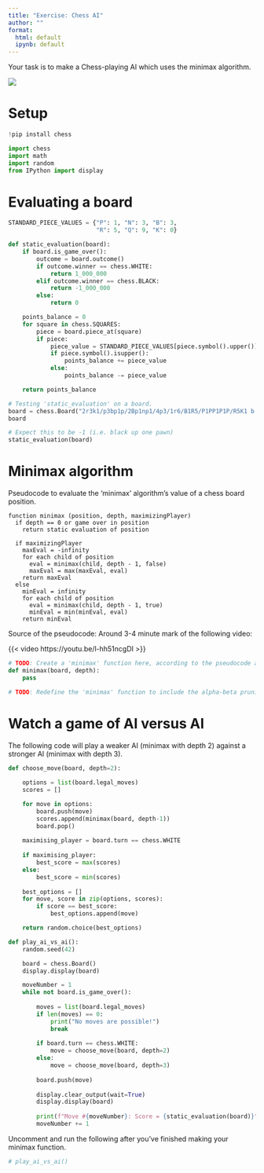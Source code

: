 ```yaml
---
title: "Exercise: Chess AI"
author: ""
format:
  html: default
  ipynb: default
---
```


Your task is to make a Chess-playing AI which uses the minimax algorithm.

![](AdobeStock_678195428.jpeg)

# Setup

```python
!pip install chess
```

```python
import chess
import math
import random
from IPython import display
```

# Evaluating a board

```python
STANDARD_PIECE_VALUES = {"P": 1, "N": 3, "B": 3,
                         "R": 5, "Q": 9, "K": 0}

def static_evaluation(board):
    if board.is_game_over():
        outcome = board.outcome()
        if outcome.winner == chess.WHITE:
            return 1_000_000
        elif outcome.winner == chess.BLACK:
            return -1_000_000
        else:
            return 0

    points_balance = 0
    for square in chess.SQUARES:
        piece = board.piece_at(square)
        if piece:
            piece_value = STANDARD_PIECE_VALUES[piece.symbol().upper()]
            if piece.symbol().isupper():
                points_balance += piece_value
            else:
                points_balance -= piece_value

    return points_balance
```

```python
# Testing 'static_evaluation' on a board.
board = chess.Board("2r3k1/p3bp1p/2Bp1np1/4p3/1r6/B1R5/P1PP1P1P/R5K1 b - - 0 1")
board
```

```python
# Expect this to be -1 (i.e. black up one pawn)
static_evaluation(board)
```

# Minimax algorithm

Pseudocode to evaluate the 'minimax' algorithm's value of a chess board position.

```
function minimax (position, depth, maximizingPlayer)
  if depth == 0 or game over in position
    return static evaluation of position

  if maximizingPlayer
    maxEval = -infinity
    for each child of position
      eval = minimax(child, depth - 1, false)
      maxEval = max(maxEval, eval)
    return maxEval
  else
    minEval = infinity
    for each child of position
      eval = minimax(child, depth - 1, true)
      minEval = min(minEval, eval)
    return minEval
```

Source of the pseudocode: Around 3-4 minute mark of the following video:

{{< video https://youtu.be/l-hh51ncgDI >}}

```python
# TODO: Create a 'minimax' function here, according to the pseudocode above.
def minimax(board, depth):
    pass
```

```python
# TODO: Redefine the 'minimax' function to include the alpha-beta pruning extension.
```

# Watch a game of AI versus AI

The following code will play a weaker AI (minimax with depth 2) against a stronger AI (minimax with depth 3).

```python
def choose_move(board, depth=2):
  
    options = list(board.legal_moves)
    scores = []

    for move in options:
        board.push(move)
        scores.append(minimax(board, depth-1))
        board.pop()
        
    maximising_player = board.turn == chess.WHITE
  
    if maximising_player:
        best_score = max(scores)
    else:
        best_score = min(scores)
    
    best_options = []
    for move, score in zip(options, scores):
        if score == best_score:
            best_options.append(move)

    return random.choice(best_options)
```

```python
def play_ai_vs_ai():
    random.seed(42)

    board = chess.Board()
    display.display(board)

    moveNumber = 1
    while not board.is_game_over():
        
        moves = list(board.legal_moves)
        if len(moves) == 0:
            print("No moves are possible!")
            break
        
        if board.turn == chess.WHITE:
            move = choose_move(board, depth=2)
        else:
            move = choose_move(board, depth=3)
            
        board.push(move)
        
        display.clear_output(wait=True)
        display.display(board)
                  
        print(f"Move #{moveNumber}: Score = {static_evaluation(board)}")
        moveNumber += 1
```

Uncomment and run the following after you've finished making your minimax function.

```python
# play_ai_vs_ai()
```
